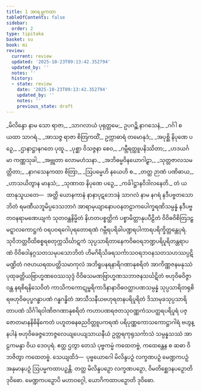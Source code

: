 ```yaml
---
title: 1 အာရမ္ဘကထာ
tableOfContents: false
sidebar:
  order: 2
type: tipitaka
basket: su
book: mi
review:
  current: review
  updated: '2025-10-23T09:13:42.352794'
  updated_by: ''
  notes: ''
  history:
  - state: review
    date: '2025-10-23T09:13:42.352794'
    updated_by: ''
    notes: ''
    previous_state: draft
---
```



<ReviewStatus review={frontmatter.review} showDetails={true} />

<HypothesisAnnotation frontmatter={frontmatter} />

<DynamicBreadcrumb />

<Division number="1" book="mi" e="ch" v="28" p="1">

<Paragraph number="2" type="verses" book="mi">
_မိလိန္ဒော နာမ သော ရာဇာ,_  
_သာဂလာယံ ပုရုတ္တမေ;_  
ဥပဂဉ္ဆိ နာဂသေနံ,_  
_ဂင်္ဂါ စ ယထာ သာဂရံ._  

</Paragraph>

<Paragraph number="3" type="verses" book="mi">
_အာသဇ္ဇ ရာဇာ စိတြကထိံ,_  
ဥက္ကာဓာရံ တမောနုဒံ;_  
_အပုစ္ဆိ နိပုဏေ ပဉှေ,_  
_ဌာနာဋ္ဌာနဂတေ ပုထူ._  

</Paragraph>

<Paragraph number="4" type="verses" book="mi">
_ပုစ္ဆာ ဝိသဇ္ဇနာ စေဝ,_  
_ဂမ္ဘီရတ္ထူပနိဿိတာ;_  
_ဟဒယင်္ဂမာ ကဏ္ဏသုခါ,_  
_အဗ္ဘုတာ လောမဟံသနာ._  

</Paragraph>

<Paragraph number="5" type="verses" book="mi">
_အဘိဓမ္မဝိနယောဂါဠှာ,_  
_သုတ္တဇာလသမတ္တိတာ;_  
_နာဂသေနကထာ စိတြာ,_  
_ဩပမ္မေဟိ နယေဟိ စ._  

</Paragraph>

<Paragraph number="6" type="verses" book="mi">
_တတ္ထ ဉာဏံ ပဏိဓာယ,_  
_ဟာသယိတွာန မာနသံ;_  
_သုဏာထ နိပုဏေ ပဉှေ,_  
_ကင်္ခါဋ္ဌာနဝိဒါလနေတိ._  

</Paragraph>

</Division>
<Division number="2" book="mi" e="ch" v="28" p="1">

<Paragraph number="7" book="mi">
တံ ယထာနုသူယတေ—  အတ္ထိ ယောနကာနံ နာနာပုဋဘေဒနံ သာဂလံ နာမ နဂရံ နဒီပဗ္ဗတသောဘိတံ ရမဏီယဘူမိပ္ပဒေသဘာဂံ အာရာမုယျာနောပဝနတဠာကပေါက္ခရဏိသမ္ပန္နံ နဒီပဗ္ဗတဝနရာမဏေယျကံ သုတဝန္တနိမ္မိတံ နိဟတပစ္စတ္ထိကံ ပစ္စာမိတ္တာနုပပီဠိတံ ဝိဝိဓဝိစိတြဒဠှမဋ္ဋာလကောဋ္ဌကံ ဝရပဝရဂေါပုရတောရဏံ ဂမ္ဘီရပရိခါပဏ္ဍရပါကာရပရိက္ခိတ္တန္တေပုရံ. သုဝိဘတ္တဝီထိစစ္စရစတုက္ကသိင်္ဃာဋကံ သုပ္ပသာရိတာနေကဝိဓဝရဘဏ္ဍပရိပူရိတန္တရာပဏံ ဝိဝိဓဒါနဂ္ဂသတသမုပသောဘိတံ ဟိမဂိရိသိခရသင်္ကာသဝရဘဝနသတသဟဿပ္ပဋိမဏ္ဍိတံ ဂဇဟယရထပတ္တိသမာကုလံ အဘိရူပနရနာရိဂဏာနုစရိတံ အာကိဏ္ဏဇနမနုဿံ ပုထုခတ္တိယဗြာဟ္မဏဝေဿသုဒ္ဒံ ဝိဝိဓသမဏဗြာဟ္မဏသဘာဇနသင်္ဃဋိတံ ဗဟုဝိဓဝိဇ္ဇာဝန္တ နရစိရနိသေဝိတံ ကာသိကကောဋုမ္ဗရိကာဒိနာနာဝိဓဝတ္ထာပဏသမ္ပန္နံ သုပ္ပသာရိတရုစိရဗဟုဝိဓပုပ္ဖဂန္ဓာပဏံ ဂန္ဓဂန္ဓိတံ အာသီသနီယဗဟုရတနပရိပူရိတံ ဒိသာမုခသုပ္ပသာရိတာပဏံ သိင်္ဂါရဝါဏိဇဂဏာနုစရိတံ ကဟာပဏရဇတသုဝဏ္ဏကံသပတ္ထရပရိပူရံ ပဇ္ဇောတမာနနိဓိနိကေတံ ပဟူတဓနဓညဝိတ္တူပကရဏံ ပရိပုဏ္ဏကောသကောဋ္ဌာဂါရံ ဗဟွန္နပါနံ ဗဟုဝိဓခဇ္ဇဘောဇ္ဇလေယျပေယျသာယနီယံ ဥတ္တရကုရုသင်္ကာသံ သမ္ပန္နသဿံ အာဠကမန္ဒာ ဝိယ ဒေဝပုရံ.
</Paragraph>

<Paragraph number="8" book="mi">
ဧတ္ထ ဌတွာ တေသံ ပုဗ္ဗကမ္မံ ကထေတဗ္ဗံ, ကထေန္တေန စ ဆဓာ ဝိဘဇိတွာ ကထေတဗ္ဗံ. သေယျထိဒံ—  ပုဗ္ဗယောဂေါ မိလိန္ဒပဉှံ လက္ခဏပဉှံ မေဏ္ဍကပဉှံ အနုမာနပဉှံ ဩပမ္မကထာပဉှန္တိ.
</Paragraph>

<Paragraph number="9" book="mi">
တတ္ထ မိလိန္ဒပဉှော လက္ခဏပဉှော, ဝိမတိစ္ဆေဒနပဉှောတိ ဒုဝိဓော. မေဏ္ဍကပဉှောပိ မဟာဝဂ္ဂေါ, ယောဂိကထာပဉှောတိ ဒုဝိဓော.
</Paragraph>
</Division>